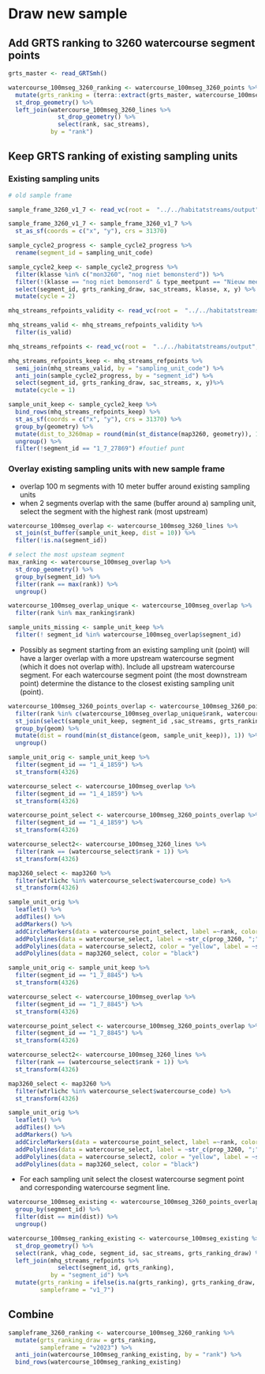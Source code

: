 # Draw new sample

## Add GRTS ranking to 3260 watercourse segment points

```r
grts_master <- read_GRTSmh()

watercourse_100mseg_3260_ranking <- watercourse_100mseg_3260_points %>%
  mutate(grts_ranking = (terra::extract(grts_master, watercourse_100mseg_3260_points))$GRTSmaster_habitats) %>%
  st_drop_geometry() %>%
  left_join(watercourse_100mseg_3260_lines %>%
              st_drop_geometry() %>%
              select(rank, sac_streams),
            by = "rank")
```

## Keep GRTS ranking of existing sampling units

### Existing sampling units

```r
# old sample frame

sample_frame_3260_v1_7 <- read_vc(root =  "../../habitatstreams/output", file = "samplingframe_habitatstreams_v1_7")

sample_frame_3260_v1_7 <- sample_frame_3260_v1_7 %>%
  st_as_sf(coords = c("x", "y"), crs = 31370) 

```


```r

sample_cycle2_progress <- sample_cycle2_progress %>%
  rename(segment_id = sampling_unit_code)

sample_cycle2_keep <- sample_cycle2_progress %>%
  filter(klasse %in% c("mon3260", "nog niet bemonsterd")) %>%
  filter(!(klasse == "nog niet bemonserd" & type_meetpunt == "Nieuw meetpunt")) %>%
  select(segment_id, grts_ranking_draw, sac_streams, klasse, x, y) %>%
  mutate(cycle = 2)

```

```r
mhq_streams_refpoints_validity <- read_vc(root =  "../../habitatstreams/output", file = "mhq_streams_refpoints_validity")

mhq_streams_valid <- mhq_streams_refpoints_validity %>%
  filter(is_valid)

mhq_streams_refpoints <- read_vc(root =  "../../habitatstreams/output", file = "mhq_streams_refpoints")

mhq_streams_refpoints_keep <- mhq_streams_refpoints %>%
  semi_join(mhq_streams_valid, by = "sampling_unit_code") %>%
  anti_join(sample_cycle2_progress, by = "segment_id") %>%
  select(segment_id, grts_ranking_draw, sac_streams, x, y)%>%
  mutate(cycle = 1)

sample_unit_keep <- sample_cycle2_keep %>%
  bind_rows(mhq_streams_refpoints_keep) %>%
  st_as_sf(coords = c("x", "y"), crs = 31370) %>%
  group_by(geometry) %>%
  mutate(dist_to_3260map = round(min(st_distance(map3260, geometry)), 1 )) %>%
  ungroup() %>%
  filter(!segment_id == "1_7_27869") #foutief punt

``` 


### Overlay existing sampling units with new sample frame

+ overlap 100 m segments with 10 meter buffer around existing sampling units
+ when 2 segments overlap with the same (buffer around a) sampling unit, select the segment with the highest rank (most upstream)

```r
watercourse_100mseg_overlap <- watercourse_100mseg_3260_lines %>%
  st_join(st_buffer(sample_unit_keep, dist = 10)) %>%
  filter(!is.na(segment_id)) 

# select the most upsteam segment
max_ranking <- watercourse_100mseg_overlap %>%
  st_drop_geometry() %>%
  group_by(segment_id) %>%
  filter(rank == max(rank)) %>%
  ungroup()

watercourse_100mseg_overlap_unique <- watercourse_100mseg_overlap %>%
  filter(rank %in% max_ranking$rank)

sample_units_missing <- sample_unit_keep %>%
  filter(! segment_id %in% watercourse_100mseg_overlap$segment_id)
```

+ Possibly as segment starting from an existing sampling unit (point) will have a larger overlap with a more upstream watercourse segment (which it does not overlap with). 
Include all upstream watercourse segment. 
For each watercourse segment point (the most downstream point) determine the distance to the closest existing sampling unit (point).


```r
watercourse_100mseg_3260_points_overlap <- watercourse_100mseg_3260_points %>%
  filter(rank %in% c(watercourse_100mseg_overlap_unique$rank, watercourse_100mseg_overlap_unique$rank + 1)) %>%
  st_join(select(sample_unit_keep, segment_id ,sac_streams, grts_ranking_draw), join = st_nearest_feature) %>%
  group_by(geom) %>%
  mutate(dist = round(min(st_distance(geom, sample_unit_keep)), 1)) %>%
  ungroup()

```

```r
sample_unit_orig <- sample_unit_keep %>%
  filter(segment_id == "1_4_1859") %>%
  st_transform(4326)

watercourse_select <- watercourse_100mseg_overlap %>%
  filter(segment_id == "1_4_1859") %>%
  st_transform(4326)

watercourse_point_select <- watercourse_100mseg_3260_points_overlap %>%
  filter(segment_id == "1_4_1859") %>%
  st_transform(4326)

watercourse_select2<- watercourse_100mseg_3260_lines %>%
  filter(rank == (watercourse_select$rank + 1)) %>%
  st_transform(4326)

map3260_select <- map3260 %>%
  filter(wtrlichc %in% watercourse_select$watercourse_code) %>%
  st_transform(4326)

sample_unit_orig %>%
  leaflet() %>%
  addTiles() %>%
  addMarkers() %>%
  addCircleMarkers(data = watercourse_point_select, label =~rank, color = "orange") %>%
  addPolylines(data = watercourse_select, label = ~str_c(prop_3260, ";", rank)) %>%
  addPolylines(data = watercourse_select2, color = "yellow", label = ~str_c(prop_3260, ";", rank)) %>%
  addPolylines(data = map3260_select, color = "black")
```


```r
sample_unit_orig <- sample_unit_keep %>%
  filter(segment_id == "1_7_8845") %>%
  st_transform(4326)

watercourse_select <- watercourse_100mseg_overlap %>%
  filter(segment_id == "1_7_8845") %>%
  st_transform(4326)

watercourse_point_select <- watercourse_100mseg_3260_points_overlap %>%
  filter(segment_id == "1_7_8845") %>%
  st_transform(4326)

watercourse_select2<- watercourse_100mseg_3260_lines %>%
  filter(rank == (watercourse_select$rank + 1)) %>%
  st_transform(4326)

map3260_select <- map3260 %>%
  filter(wtrlichc %in% watercourse_select$watercourse_code) %>%
  st_transform(4326)

sample_unit_orig %>%
  leaflet() %>%
  addTiles() %>%
  addMarkers() %>%
  addCircleMarkers(data = watercourse_point_select, label =~rank, color = "orange") %>%
  addPolylines(data = watercourse_select, label = ~str_c(prop_3260, ";", rank)) %>%
  addPolylines(data = watercourse_select2, color = "yellow", label = ~str_c(prop_3260, ";", rank)) %>%
  addPolylines(data = map3260_select, color = "black")
```

+ For each sampling unit select the closest watercourse segment point and corresponding watercourse segment line.

```r
watercourse_100mseg_existing <- watercourse_100mseg_3260_points_overlap %>%
  group_by(segment_id) %>%
  filter(dist == min(dist)) %>%
  ungroup()

watercourse_100mseg_ranking_existing <- watercourse_100mseg_existing %>%
  st_drop_geometry() %>%
  select(rank, vhag_code, segment_id, sac_streams, grts_ranking_draw) %>%
  left_join(mhq_streams_refpoints %>%
              select(segment_id, grts_ranking),
            by = "segment_id") %>%
  mutate(grts_ranking = ifelse(is.na(grts_ranking), grts_ranking_draw, grts_ranking),
         sampleframe = "v1_7") 
```

## Combine

```r

sampleframe_3260_ranking <- watercourse_100mseg_3260_ranking %>%
  mutate(grts_ranking_draw = grts_ranking,
         sampleframe = "v2023") %>%
  anti_join(watercourse_100mseg_ranking_existing, by = "rank") %>%
  bind_rows(watercourse_100mseg_ranking_existing)
```

